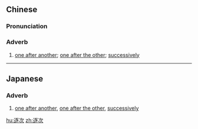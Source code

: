 ==Chinese==
{{zh-forms}}

===Pronunciation===
{{zh-pron
|m=zhúcì
|mn=ta̍k-chhù
|cat=adv
}}

===Adverb===
{{zh-adv}}

# [[one after another]]; [[one after the other]]; [[successively]]

----

==Japanese==
{{ja-kanjitab|逐|次}}

===Adverb===
{{ja-pos|adverb|ちくじ}}

# [[one after another]], [[one after the other]], [[successively]]

[[hu:逐次]]
[[zh:逐次]]